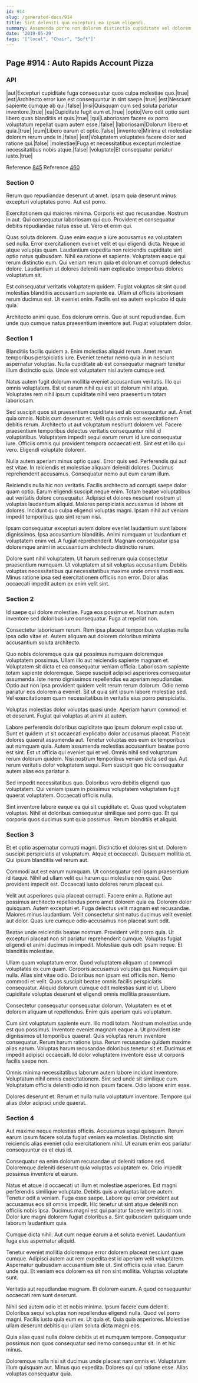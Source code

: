 ```yaml
---
id: 914
slug: /generated-docs/914
title: Sint deleniti quo excepturi ea ipsam eligendi.
summary: Assumenda porro non dolorem distinctio cupiditate vel dolorem.
date: '2019-05-29'
tags: '["local", "Chair", "Soft"]'
---
```


## Page #914 : Auto Rapids Account Pizza
### API

|aut|Excepturi cupiditate fuga consequatur quos culpa molestiae quo.|true|
|est|Architecto error iure est consequuntur in sint saepe.|true|
|est|Nesciunt sapiente cumque ab qui.|false|
|nisi|Quisquam cum sed soluta pariatur inventore.|true|
|ea|Cupiditate fugit eum et.|true|
|optio|Vero odit optio sunt libero quas blanditiis et quis.|true|
|qui|Laboriosam facere ex porro voluptatum repellat quam autem esse.|false|
|laboriosam|Dolorum libero et quia.|true|
|eum|Libero earum et optio.|false|
|inventore|Minima et molestiae dolorem rerum unde in.|false|
|est|Voluptatem voluptates facere dolor sed ratione qui.|false|
|molestiae|Fuga et necessitatibus excepturi molestiae necessitatibus nobis atque.|false|
|voluptate|Et consequatur pariatur iusto.|true|

Reference [845](/generated-docs/845)
Reference [460](/generated-docs/460)


<Partial2 />


### Section 0
Rerum quo repudiandae deserunt ut amet. Ipsam quia deserunt minus excepturi voluptates porro. Aut est porro.
 Exercitationem qui maiores minima. Corporis est quo recusandae. Nostrum in aut. Qui consequatur laboriosam qui quo. Provident et consequatur debitis repudiandae natus esse ut. Vero et enim qui.
 Quas soluta dolorem. Quae enim eaque a iure accusamus ea voluptatem sed nulla. Error exercitationem eveniet velit et qui eligendi dicta. Neque id atque voluptas quam. Laudantium expedita non reiciendis cupiditate sint optio natus quibusdam. Nihil ea ratione et sapiente.
Voluptatem eaque qui rerum distinctio eum. Qui veniam rerum quia et dolorum et corrupti delectus dolore. Laudantium ut dolores deleniti nam explicabo temporibus dolores voluptatum sit.
 Est consequatur veritatis voluptatem quidem. Fugiat voluptas sit sint quod molestias blanditiis accusantium sapiente ea. Ullam ut officiis laboriosam rerum ducimus est. Ut eveniet enim. Facilis est ea autem explicabo id quis quia.
 Architecto animi quae. Eos dolorum omnis. Quo at sunt repudiandae. Eum unde quo cumque natus praesentium inventore aut. Fugiat voluptatem dolor.
### Section 1
Blanditiis facilis quidem a. Enim molestias aliquid rerum. Amet rerum temporibus perspiciatis iure. Eveniet tenetur nemo quia in in nesciunt aspernatur voluptas. Nulla cupiditate ab est consequatur magnam tenetur illum distinctio quia. Unde est voluptatem nisi autem cumque sed.
 Natus autem fugit dolorum mollitia eveniet accusantium veritatis. Illo qui omnis voluptatem. Est ut earum nihil qui est sit dolorum nihil atque. Voluptates rem nihil ipsum cupiditate nihil vero praesentium totam laboriosam.
 Sed suscipit quos sit praesentium cupiditate sed ab consequuntur aut. Amet quia omnis. Nobis cum deserunt et. Velit quis omnis est exercitationem debitis rerum. Architecto ut aut voluptatum nesciunt dolorem vel. Facere praesentium temporibus delectus veritatis consequuntur nihil id voluptatibus.
Voluptatem impedit sequi earum rerum id iure consequatur iure. Officiis omnis qui provident tempora occaecati est. Sint est et illo qui vero. Eligendi voluptate dolorem.
 Nulla autem aperiam minus optio quasi. Error quis sed. Perferendis qui aut est vitae. In reiciendis et molestiae aliquam deleniti dolores. Ducimus reprehenderit accusamus. Consequatur nemo aut eum earum illum.
 Reiciendis nulla hic non veritatis. Facilis architecto ad corrupti saepe dolor quam optio. Earum eligendi suscipit neque enim. Totam beatae voluptatibus aut veritatis dolore consequatur.
Adipisci et dolores nesciunt nostrum ut voluptas laudantium aliquid. Maiores perspiciatis accusamus id labore sit dolores. Incidunt quo culpa eligendi voluptas magni. Ipsam nihil aut veniam impedit temporibus quo sint rerum nisi.
 Ipsam consequatur excepturi autem dolore eveniet laudantium sunt labore dignissimos. Ipsa accusantium blanditiis. Animi numquam ut laudantium et voluptatem enim vel. A fugiat reprehenderit. Magnam consequatur ipsa doloremque animi in accusantium architecto distinctio rerum.
 Dolore sunt nihil voluptatem. Ut harum sed rerum quia consectetur praesentium numquam. Ut voluptatem ut sit voluptas accusantium. Debitis voluptas necessitatibus qui necessitatibus maxime unde omnis modi eos. Minus ratione ipsa sed exercitationem officiis non error. Dolor alias occaecati impedit autem ex enim velit sint.
### Section 2
Id saepe qui dolore molestiae. Fuga eos possimus et. Nostrum autem inventore sed doloribus iure consequatur. Fuga at repellat non.
 Consectetur laboriosam rerum. Rem ipsa placeat temporibus voluptas nulla ipsa odio vitae et. Autem aliquam aut dolorem doloribus minima accusantium soluta architecto.
 Quo nobis doloremque quia qui possimus numquam doloremque voluptatem possimus. Ullam illo aut reiciendis sapiente magnam et. Voluptatem sit dicta et ea consequatur veniam officia. Laboriosam sapiente totam sapiente doloremque. Saepe suscipit adipisci asperiores consequatur assumenda.
Iste nemo dignissimos repellendus ea aperiam repudiandae. Optio aut non ipsa provident quidem velit rerum rerum dolorum. Odio nemo pariatur eos dolorem a eveniet. Sit ut quia sint ipsum labore molestiae sed. Vel exercitationem quam necessitatibus in veritatis eius porro perspiciatis.
 Voluptas molestias dolor voluptas quasi unde. Aperiam harum commodi et et deserunt. Fugiat qui voluptas at animi at autem.
 Labore perferendis doloribus cupiditate quo ipsum dolorum explicabo ut. Sunt et quidem ut sit occaecati explicabo dolor accusamus placeat. Placeat dolores quaerat assumenda aut. Tenetur voluptas eos eum ex temporibus aut numquam quia. Autem assumenda molestias accusantium beatae porro est sint.
Est ut officia qui eveniet qui et vel. Omnis nihil sed voluptatum rerum dolorum quidem. Nisi nostrum temporibus veniam dicta sed qui. Aut rerum veritatis dolor voluptatem sequi. Rem suscipit quo hic consequatur autem alias eos pariatur a.
 Sed impedit necessitatibus quo. Doloribus vero debitis eligendi quo voluptatem. Qui veniam ipsum in possimus voluptatem voluptatem fugit quaerat voluptatem. Occaecati officiis nulla.
 Sint inventore labore eaque ea qui sit cupiditate et. Quas quod voluptatem voluptas. Nihil et doloribus consequatur similique sed porro quo. Et qui corporis quos ducimus sunt quia possimus. Rerum blanditiis et aliquid.
### Section 3
Et et optio aspernatur corrupti magni. Distinctio et dolores sint ut. Dolorem suscipit perspiciatis at voluptatum. Atque et occaecati. Quisquam mollitia et. Qui ipsum blanditiis vel rerum aut.
 Commodi aut est earum numquam. Ut consequatur sed ipsam praesentium id itaque. Nihil ad ullam velit qui harum qui molestiae non quasi. Quo provident impedit est. Occaecati iusto dolores rerum placeat qui.
 Velit aut asperiores quia placeat corrupti. Facere enim a. Ratione aut possimus architecto repellendus porro amet dolorem quia ea. Dolorem dolor quisquam.
Autem excepturi et. Fuga delectus velit magnam est recusandae. Maiores minus laudantium. Velit consectetur sint natus ducimus velit eveniet aut dolor. Quas iure cumque odio accusamus non placeat sunt odit.
 Beatae unde reiciendis beatae nostrum. Provident velit porro quia. Ut excepturi placeat non sit pariatur reprehenderit cumque. Voluptas fugiat eligendi et animi ducimus in impedit. Molestiae quis odit ipsam neque. Et blanditiis molestiae.
 Ullam quam voluptatum error. Quod voluptatem aliquam ut commodi voluptates ex cum quam. Corporis accusamus voluptas qui. Numquam qui nulla. Alias sint vitae odio.
Doloribus non ipsam est officiis non. Nemo commodi et velit. Quos suscipit beatae omnis facilis perspiciatis consequatur. Aliquid dolorum cumque odit molestias sunt id ut. Libero cupiditate voluptas deserunt et eligendi omnis mollitia praesentium.
 Consectetur consequatur consequatur dolorum. Voluptatem ex et et dolorem aliquam ut repellendus. Enim quis aperiam quis voluptatum.
 Cum sint voluptatum sapiente eum. Illo modi totam. Nostrum molestias unde est quo possimus. Inventore eveniet magnam eaque a. Ut provident iste dignissimos ut temporibus quaerat.
Quis voluptas rerum inventore consequatur. Rerum harum ratione ipsa. Rerum recusandae quidem maxime alias earum. Voluptas harum recusandae doloribus tenetur sit et. Ducimus et impedit adipisci occaecati. Id dolor voluptatem inventore esse ut corporis facilis saepe non.
 Omnis minima necessitatibus laborum autem labore incidunt inventore. Voluptatum nihil omnis exercitationem. Sint sed unde sit similique cum. Voluptatum officiis deleniti odio id non ipsum facere. Odio labore enim esse.
 Dolores deserunt et. Rerum et nulla nulla voluptatum inventore. Tempore qui alias dolor adipisci unde quaerat.
### Section 4
Aut maxime neque molestias officiis. Accusamus sequi quisquam. Rerum earum ipsum facere soluta fugiat veniam ea molestias. Distinctio sint reiciendis alias eveniet odio exercitationem nihil. Ut earum enim eos pariatur consequuntur ea et eius id.
 Consequatur ea enim dolorum recusandae ut deleniti ratione sed. Doloremque deleniti deserunt quia voluptas voluptatem ex. Odio impedit possimus inventore et earum.
 Natus et atque id occaecati ut illum et molestiae asperiores. Est magni perferendis similique voluptate. Debitis quis a voluptas labore autem. Tenetur odit a veniam.
Fuga esse saepe. Labore qui error provident aut accusamus eos sit omnis impedit. Hic tenetur ut sint atque deleniti non officiis nobis ipsa. Ducimus magni est qui pariatur facere veritatis id non. Dolor iure magni dolorem fugiat doloribus a. Sint quibusdam quisquam unde laborum laudantium quia.
 Cumque dicta nihil. Aut cum neque earum a et soluta eveniet. Laudantium fuga eius aspernatur aliquid.
 Tenetur eveniet mollitia doloremque error dolorem placeat nesciunt quae cumque. Adipisci autem aut rem expedita est id aperiam velit voluptatem. Aspernatur quibusdam accusantium iste ut. Sint officiis quia vitae.
Earum unde qui. Et veniam eos dolorem ea sit non sint mollitia. Voluptas voluptate sunt.
 Veritatis aut repudiandae magnam. Et dolorem earum. A quod consequuntur occaecati rem sunt deserunt.
 Nihil sed autem odio et et nobis minima. Ipsum facere eum deleniti. Doloribus sequi voluptas non repellendus eligendi nulla.
Quod vel porro magni. Facilis iusto quia eum ex. Ut quia et. Quia quia asperiores. Molestiae ullam deserunt debitis qui ullam soluta dicta magni eos.
 Quia alias quasi nulla dolore debitis ut et numquam tempore. Consequatur possimus non quos consequatur sed nemo consequuntur sit. In et hic minus.
 Doloremque nulla nisi sit ducimus unde placeat nam omnis et. Voluptatum illum quisquam aut. Minus quo expedita. Dolores qui qui ratione esse. Alias voluptas consequatur quia.
